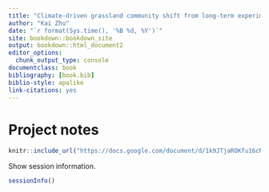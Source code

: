 ```yaml
--- 
title: "Climate-driven grassland community shift from long-term experiments and observations"
author: "Kai Zhu"
date: "`r format(Sys.time(), '%B %d, %Y')`"
site: bookdown::bookdown_site
output: bookdown::html_document2
editor_options: 
  chunk_output_type: console
documentclass: book
bibliography: [book.bib]
biblio-style: apalike
link-citations: yes
---
```


# Project notes{-}

```r
knitr::include_url("https://docs.google.com/document/d/1k9JTjaROKfu16cNn-e27wjiY7kDUM4Zptw5wc3hIvdw/edit?usp=sharing")
```

Show session information.

```r
sessionInfo()
```
